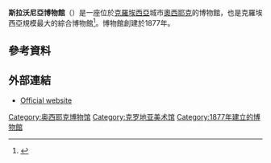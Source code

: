 '''斯拉沃尼亞博物館'''（{{lang-hr|Muzej Slavonije}}）是一座位於[[克羅埃西亞|克羅埃西亞]]城市[[奧西耶克|奧西耶克]]的博物館，也是克羅埃西亞規模最大的綜合博物館<ref name=Museum_Slavonia>{{cite web|url=http://www.gctvrdja.com/tvrda-engleski/|title=Museum of Slavonia|accessdate=2010-10-11}}{{dead link|date=2017年12月 |bot=InternetArchiveBot |fix-attempted=yes }}</ref>。博物館創建於1877年。

==參考資料==
{{reflist}}

==外部連結==
*[http://www.mso.hr/ Official website] {{Wayback|url=http://www.mso.hr/ |date=20190626020309 }} {{hr icon}}
{{coord|45|33|36.5|N|18|41|48|E|type:landmark|display=title}}

[[Category:奥西耶克博物馆|Category:奥西耶克博物馆]]
[[Category:克罗地亚美术馆|Category:克罗地亚美术馆]]
[[Category:1877年建立的博物館|Category:1877年建立的博物館]]